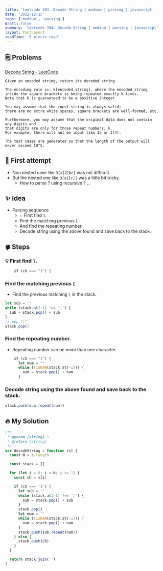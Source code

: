 ```yaml
---
title: 'leetcode 394. Decode String | medium | parsing | javascript'
date: '2022-12-15'
tags: ['medium', 'parsing']
draft: false
summary: 'leetcode 394. Decode String | medium | parsing | javascript'
layout: PostLayout
readTime: '5 minute read'
---
```


## 🗒️ Problems

[Decode String - LeetCode](https://leetcode.com/problems/decode-string/)

```
Given an encoded string, return its decoded string.

The encoding rule is: k[encoded_string], where the encoded_string
inside the square brackets is being repeated exactly k times.
Note that k is guaranteed to be a positive integer.

You may assume that the input string is always valid;
there are no extra white spaces, square brackets are well-formed, etc.

Furthermore, you may assume that the original data does not contain any digits and
that digits are only for those repeat numbers, k.
For example, there will not be input like 3a or 2[4].

The test cases are generated so that the length of the output will never exceed 10^5.
```

## 🤔 First attempt

- Non nested case like `3[a]2[bc]` was not difficult.
- But the nested one like `3[a2[c]]` was a little bit tricky.
  - How to parse ? using recursive ? ...

## ✨ Idea

- Parsing sequence
  - 💡 First find `]`.
  - Find the matching previous `[`
  - And find the repeating number.
  - Decode string using the above found and save back to the stack.

## 🍀 Steps

### 💡 First find `]`.

```javascript
    if (ch === "]") {
```

### Find the matching previous `[`

- Find the previous matching `[` in the stack.

```javascript
let sub = ''
while (stack.at(-1) !== '[') {
  sub = stack.pop() + sub
}
// pop "["
stack.pop()
```

### Find the repeating number.

- Repeating number can be more than one character.

```javascript
    if (ch === "]") {
      let num = ""
      while (!isNaN(stack.at(-1))) {
        num = stack.pop() + num
      }
```

### Decode string using the above found and save back to the stack.

```javascript
stack.push(sub.repeat(num))
```

## 🔥 My Solution

```javascript
/**
 * @param {string} s
 * @return {string}
 */
var decodeString = function (s) {
  const N = s.length

  const stack = []

  for (let i = 0; i < N; i += 1) {
    const ch = s[i]

    if (ch === ']') {
      let sub = ''
      while (stack.at(-1) !== '[') {
        sub = stack.pop() + sub
      }
      stack.pop()
      let num = ''
      while (!isNaN(stack.at(-1))) {
        num = stack.pop() + num
      }
      stack.push(sub.repeat(num))
    } else {
      stack.push(ch)
    }
  }

  return stack.join('')
}
```
